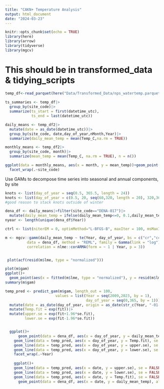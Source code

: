 ```yaml
---
title: "CAKN+ Temperature Analysis"
output: html_document
date: "2024-03-23"
---
```


```r
knitr::opts_chunk$set(echo = TRUE)
library(here)
library(arrow)
library(tidyverse)
library(mgcv)

```

# This should be in transformed_data & tidying_scripts
```r

temp_df<-read_parquet(here("Data/Transformed_Data/nps_watertemp.parquet"))
                      
ts_summaries <- temp_df|>
  group_by(site_code)|>
  summarize(ts_start = first(datetime_utc),
            ts_end = last(datetime_utc))

daily_means <- temp_df2|>
  mutate(date = as_date(datetime_utc))|>
  group_by(site_code, date,day_of_year,nMonth,Year)|>
  summarize(daily_mean_temp = mean(Temp_C,na.rm = TRUE))

monthly_means <- temp_df2|>
  group_by(site_code, month)|>
  summarize(mean_temp = mean(Temp_C, na.rm = TRUE), n = n())

ggplot(data = monthly_means, aes(x = month, y = mean_temp))+geom_point()+
  facet_wrap(.~site_code)
```

Use GAMs to decompose time series into seasonal and annual components, by site
```r
knots <- list(day_of_year = seq(0.5, 365.5, length = 24))
knots <- list(day_of_year = c(0.5, 20, seq(60,320, length = 20), 320,365.5))
#good reason to stack knots outside of winter

dena_df <- daily_means|>filter(site_code=="DENA-017")|>
  mutate(daily_mean_temp = ifelse(daily_mean_temp<=0, 0.1,daily_mean_temp))
nyear <- length(unique(dena_df$Year))

ctrl <- list(niterEM = 0, optimMethod="L-BFGS-B", maxIter = 100, msMaxIter = 100)

m <- mgcv::gamm(daily_mean_temp ~ te(Year, day_of_year, bs = c("cr","cc"), k = c(nyear,24)),
          data = dena_df, method = "REML", family = Gamma(link = "log"),
          correlation = nlme::corARMA(form = ~ 1 | Year, p = 3))


 plot(acf(resid(m$lme, type = "normalized")))

plot(m$gam)
ggplot()+
  geom_point(aes(x = fitted(m$lme, type = "normalized"), y = resid(m$lme, type = "normalized")))
summary(m$gam)
```

```r
temp_pred <- predict_gam(m$gam, length_out = 100, 
                       values = list(Year = seq(2009,2023, by = 1), 
                                     day_of_year = seq(0,365, by = 1)))|>
  mutate(date = as_date(day_of_year, origin = as_date(str_c(Year, "-01-01"))))|>
  mutate(Temp.fit = exp(fit))|>
  mutate(upper.se = exp(fit+1.96*se.fit),
         lower.se = exp(fit-1.96*se.fit))


  ggplot()+
      geom_point(data = dena_df, aes(x = day_of_year, y = daily_mean_temp), alpha = 0.5, color = "grey")+
    geom_line(data = temp_pred, aes(x = day_of_year, y = Temp.fit), se = FALSE)+
    geom_line(data = temp_pred, aes(x = day_of_year, y = upper.se), se = FALSE, linetype = "dashed", color = "blue")+
    geom_line(data = temp_pred, aes(x = day_of_year, y = lower.se), se = FALSE, linetype = "dashed", color = "blue")+
    facet_wrap(.~Year)
  
    ggplot()+
    geom_line(data = temp_pred, aes(x = date, y = upper.se), se = FALSE, linetype = "dashed")+
    geom_line(data = temp_pred, aes(x = date, y = lower.se), se = FALSE, linetype = "dashed")+
    geom_line(data = temp_pred, aes(x = date, y = Temp.fit), se = FALSE)+
      geom_point(data = dena_df, aes(x = date, y = daily_mean_temp), alpha = 0.5, color = "grey")
  
```